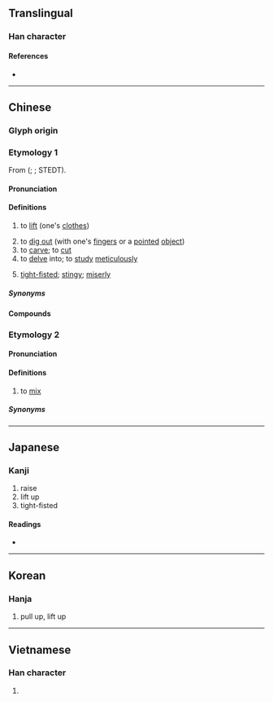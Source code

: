 {{also|抠}}
{{character info}}
==Translingual==

===Han character===
{{Han char|rn=64|rad=手|as=11|sn=14|four=51016|canj=QSRR|ids=⿰扌區}}

====References====
* {{Han ref|kx=0451.240|dkj=12638|dj=0802.030|hdz=31943.040|uh=6473|ud=25715|bh=E1E0|bd=57824}}

----

==Chinese==

===Glyph origin===
{{Han etym}}

===Etymology 1===
{{zh-forms|s=抠}}
From {{inh|zh|sit-pro|*ku||to take up; to lift; to prop up}} ({{zh-ref|Coblin, 1986}}; {{zh-ref|Schuessler, 2007}}; STEDT).

====Pronunciation====
{{zh-pron
|m=kōu,er=y
|c=kau1
|h=pfs=
|md=
|mn=khau/xm,zz:kho͘/qz:khio
|mn_note=khau - vernacular; kho͘/khio - literary
|w=1kheu
|x=kou1/kou6
|mc=y
|oc=y
|cat=v,a
}}

====Definitions====
{{zh-hanzi}}

# {{lb|zh|literary}} to [[lift]] (one's [[clothes]])
# to [[dig out]] (with one's [[finger]]s or a [[pointed]] [[object]])
# to [[carve]]; to [[cut]]
# to [[delve]] into; to [[study]] [[meticulously]]
# {{lb|zh|colloquial}} [[tight-fisted]]; [[stingy]]; [[miserly]]

=====Synonyms=====
{{zh-syn-saurus|吝嗇}}
{{zh-dial|吝嗇}}

====Compounds====
{{zh-der|倒舄摳衣|摳摳索索|摳門兒|摳住|摳心挖肚|摳心挖膽|摳摟|摳衣|甌摳|摳扒|摳搜|摳字眼兒|死摳兒|老摳}}

===Etymology 2===
{{zh-forms|s=抠|alt=溝-Cantonese,勼-Cantonese,鬮-Min Dong}}
{{rfe|zh}}

====Pronunciation====
{{zh-pron
|c=kau1
|c-t=keu1
|md=kău
|cat=v
}}

====Definitions====
{{zh-hanzi}}

# {{lb|zh|Cantonese|Min Dong}} to [[mix]]
#: {{zh-x|摳{kau1} 埋|to mix together|C}}
#: {{zh-x|摳{kau1}米|(uncooked) rice of different types mixed together|C}}

=====Synonyms=====
{{zh-dial|混}}

----

==Japanese==

===Kanji===
{{ja-kanji|grade=|rs=手11}}

# raise
# lift up
# tight-fisted

====Readings====
* {{ja-readings|on=[[こう]] (kō), [[く]] (ku), [[おう]] (ō), [[う]] (u)|kun=[[ひろう]] (hirou)}}

----

==Korean==

===Hanja===
{{ko-hanja|hangeul=구|eumhun=|rv=gu|mr=ku|y=kwu}}

# pull up, lift up

----

==Vietnamese==

===Han character===
{{vi-readings|reading=khua, khu, so, xô, xua, đùa, khùa, khuá, sù|rs=手11}}

# {{rfdef|vi|sort=手11}}